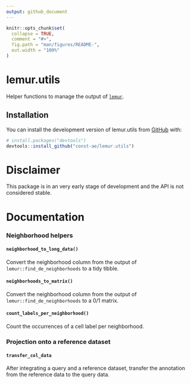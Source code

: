 ```yaml
---
output: github_document
---
```


<!-- README.md is generated from README.Rmd. Please edit that file -->

```r
knitr::opts_chunk$set(
  collapse = TRUE,
  comment = "#>",
  fig.path = "man/figures/README-",
  out.width = "100%"
)
```

# lemur.utils

<!-- badges: start -->
<!-- badges: end -->

Helper functions to manage the output of [`lemur`](https://www.bioconductor.org/packages/lemur/).

## Installation

You can install the development version of lemur.utils from [GitHub](https://github.com/) with:

``` r
# install.packages("devtools")
devtools::install_github("const-ae/lemur.utils")
```

# Disclaimer

This package is in an very early stage of development and the API is not considered stable.

# Documentation

### Neighborhood helpers

#### `neighborhood_to_long_data()`

Convert the neighborhood column from the output of `lemur::find_de_neighborhoods` to a tidy tibble.

#### `neighborhoods_to_matrix()`

Convert the neighborhood column from the output of `lemur::find_de_neighborhoods` to a 0/1 matrix. 

#### `count_labels_per_neighborhood()`

Count the occurrences of a cell label per neighborhood.

### Projection onto a reference dataset

#### `transfer_col_data`

After integrating a query and a reference dataset, transfer the annotation from the reference data to the query data.
